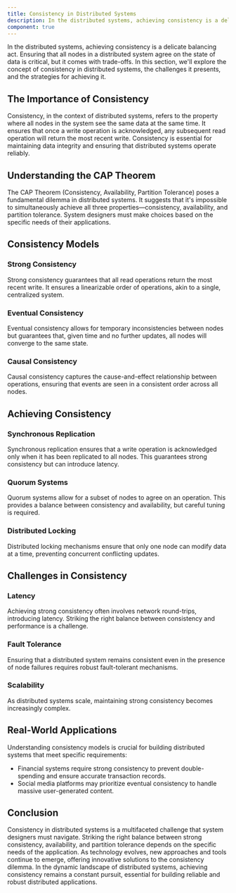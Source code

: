 ```yaml
---
title: Consistency in Distributed Systems
description: In the distributed systems, achieving consistency is a delicate balancing act. Ensuring that all nodes in a distributed system agree on the state of data is critical, but it comes with trade-offs. In this section, we'll explore the concept of consistency in distributed systems, the challenges it presents, and the strategies for achieving it.
component: true
---
```


In the distributed systems, achieving consistency is a delicate balancing act. Ensuring that all nodes in a distributed system agree on the state of data is critical, but it comes with trade-offs. In this section, we'll explore the concept of consistency in distributed systems, the challenges it presents, and the strategies for achieving it.

## The Importance of Consistency

Consistency, in the context of distributed systems, refers to the property where all nodes in the system see the same data at the same time. It ensures that once a write operation is acknowledged, any subsequent read operation will return the most recent write. Consistency is essential for maintaining data integrity and ensuring that distributed systems operate reliably.

## Understanding the CAP Theorem

The CAP Theorem (Consistency, Availability, Partition Tolerance) poses a fundamental dilemma in distributed systems. It suggests that it's impossible to simultaneously achieve all three properties—consistency, availability, and partition tolerance. System designers must make choices based on the specific needs of their applications.

## Consistency Models

### Strong Consistency

Strong consistency guarantees that all read operations return the most recent write. It ensures a linearizable order of operations, akin to a single, centralized system.

### Eventual Consistency

Eventual consistency allows for temporary inconsistencies between nodes but guarantees that, given time and no further updates, all nodes will converge to the same state.

### Causal Consistency

Causal consistency captures the cause-and-effect relationship between operations, ensuring that events are seen in a consistent order across all nodes.

## Achieving Consistency

### Synchronous Replication

Synchronous replication ensures that a write operation is acknowledged only when it has been replicated to all nodes. This guarantees strong consistency but can introduce latency.

### Quorum Systems

Quorum systems allow for a subset of nodes to agree on an operation. This provides a balance between consistency and availability, but careful tuning is required.

### Distributed Locking

Distributed locking mechanisms ensure that only one node can modify data at a time, preventing concurrent conflicting updates.

## Challenges in Consistency

### Latency

Achieving strong consistency often involves network round-trips, introducing latency. Striking the right balance between consistency and performance is a challenge.

### Fault Tolerance

Ensuring that a distributed system remains consistent even in the presence of node failures requires robust fault-tolerant mechanisms.

### Scalability

As distributed systems scale, maintaining strong consistency becomes increasingly complex.

## Real-World Applications

Understanding consistency models is crucial for building distributed systems that meet specific requirements:

- Financial systems require strong consistency to prevent double-spending and ensure accurate transaction records.
- Social media platforms may prioritize eventual consistency to handle massive user-generated content.

## Conclusion

Consistency in distributed systems is a multifaceted challenge that system designers must navigate. Striking the right balance between strong consistency, availability, and partition tolerance depends on the specific needs of the application. As technology evolves, new approaches and tools continue to emerge, offering innovative solutions to the consistency dilemma. In the dynamic landscape of distributed systems, achieving consistency remains a constant pursuit, essential for building reliable and robust distributed applications.
